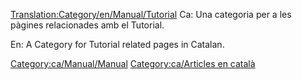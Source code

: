 [[Translation:Category/en/Manual/Tutorial]]
Ca: Una categoria per a les pàgines relacionades amb el Tutorial.

En: A Category for Tutorial related pages in Catalan.

[[Category:ca/Manual/Manual]]
[[Category:ca/Articles en català]]